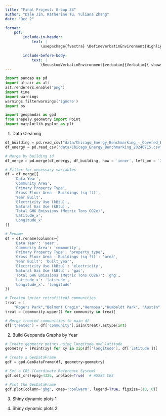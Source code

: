 ```yaml
---
title: "Final Project: Group 33"
author: "Dale Jin, Katherine Tu, Yuliana Zhang"
date: "Dec 2"

format: 
    pdf: 
        include-in-header: 
            text: | 
                \usepackage{fvextra} \DefineVerbatimEnvironment{Highlighting}{Verbatim}{breaklines,commandchars=\\\{\}} 
        
        include-before-body: 
            text: |
                \RecustomVerbatimEnvironment{verbatim}{Verbatim}{ showspaces = false, showtabs = false, breaksymbolleft={}, breaklines}
---
```



```python
import pandas as pd
import altair as alt
alt.renderers.enable("png")
import time
import warnings 
warnings.filterwarnings('ignore')
import os

import geopandas as gpd
from shapely.geometry import Point
import matplotlib.pyplot as plt
```



1. Data Cleaning

```python
df_building = pd.read_csv("data/Chicago_Energy_Benchmarking_-_Covered_Buildings_20240715.csv")
df_energy = pd.read_csv("data/Chicago_Energy_Benchmarking_20240715.csv")

# Merge by building id
df_merge = pd.merge(df_energy, df_building, how = 'inner', left_on = 'ID', right_on = 'Building ID')

# Filter for necessary variables
df = df_merge[[
    'Data Year', 
    'Community Area', 
    'Primary Property Type', 
    'Gross Floor Area - Buildings (sq ft)', 
    'Year Built',
    'Electricity Use (kBtu)',
    'Natural Gas Use (kBtu)',
    'Total GHG Emissions (Metric Tons CO2e)',
    'Latitude_x',
    'Longitude_x'
]]

# Rename
df = df.rename(columns={
    'Data Year': 'year',
    'Community Area': 'community',
    'Primary Property Type': 'property_type',
    'Gross Floor Area - Buildings (sq ft)': 'area',
    'Year Built': 'built_year',
    'Electricity Use (kBtu)': 'electricity',
    'Natural Gas Use (kBtu)': 'gas',
    'Total GHG Emissions (Metric Tons CO2e)': 'ghg',
    'Latitude_x': 'latitude',
    'Longitude_x': 'longitude'
})

# Treated (prior retrofitted) communities
treat = [
    "Rogers Park","Belmont Cragin","Hermosa","Humboldt Park", "Austin","North Lawndale","South Lawndale","Grand Boulevard","Washington Park","Woodlawn","South Shore","Chatham","South Chicago","Roseland","East Side","McKinley Park","Gage Park","West Englewood","Englewood","Auburn Gresham"]
treat = [community.upper() for community in treat]

# Merge treated communities to main df
df['treated'] = df['community'].isin(treat).astype(int)
```

2. Build Geopanda Graphs by Year

```python
# Create geometry points using longitude and latitude
geometry = [Point(xy) for xy in zip(df['longitude'], df['latitude'])]

# Create a GeoDataFrame
gdf = gpd.GeoDataFrame(df, geometry=geometry)

# Set a CRS (Coordinate Reference System)
gdf.set_crs(epsg=4326, inplace=True)  # WGS84 CRS

# Plot the GeoDataFrame
gdf.plot(column='ghg', cmap='coolwarm', legend=True, figsize=(10, 6))
```

3. Shiny dynamic plots 1

4. Shiny dynamic plots 2